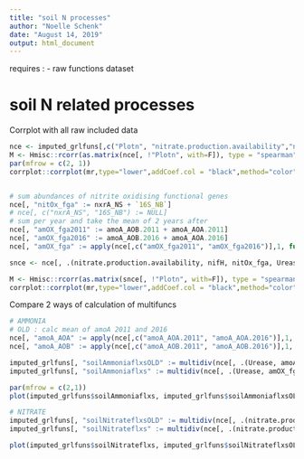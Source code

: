 ```yaml
---
title: "soil N processes"
author: "Noelle Schenk"
date: "August 14, 2019"
output: html_document
---
```

requires : 
- raw functions dataset

# soil N related processes
Corrplot with all raw included data
```r
nce <- imputed_grlfuns[,c("Plotn", "nitrate.production.availability","nifH", "nxrA_NS", "16S_NB", "Urease","amoA_AOB.2011","amoA_AOA.2011", "amoA_AOB.2016", "amoA_AOA.2016")]
M <- Hmisc::rcorr(as.matrix(nce[, !"Plotn", with=F]), type = "spearman"); mr <- M$r ; mp <- M$P; mp[mp > 0.05] <- 0
par(mfrow = c(2, 1))
corrplot::corrplot(mr,type="lower",addCoef.col = "black",method="color",diag=T, tl.srt=1, tl.col="black", mar=c(0,0,0,0), number.cex=0.6, order = "hclust")


# sum abundances of nitrite oxidising functional genes
nce[, "nitOx_fga" := nxrA_NS + `16S_NB`]
# nce[, c("nxrA_NS", "16S_NB") := NULL]
# sum per year and take the mean of 2 years after
nce[, "amOX_fga2011" := amoA_AOB.2011 + amoA_AOA.2011]
nce[, "amOX_fga2016" := amoA_AOB.2016 + amoA_AOA.2016]
nce[, "amOX_fga" := apply(nce[,c("amOX_fga2011", "amOX_fga2016")],1, function(x) mean(x, na.rm = T))]

snce <- nce[, .(nitrate.production.availability, nifH, nitOx_fga, Urease, amOX_fga)]

M <- Hmisc::rcorr(as.matrix(snce[, !"Plotn", with=F]), type = "spearman"); mr <- M$r ; mp <- M$P; mp[mp > 0.05] <- 0
corrplot::corrplot(mr,type="lower",addCoef.col = "black",method="color",diag=T, tl.srt=1, tl.col="black", mar=c(0,0,0,0), number.cex=0.6, order = "hclust")
```


Compare 2 ways of calculation of multifuncs

```r
# AMMONIA
# OLD : calc mean of amoA 2011 and 2016
nce[, "amoA_AOA" := apply(nce[,c("amoA_AOA.2011", "amoA_AOA.2016")],1, function(x) mean(x, na.rm = T))]
nce[, "amoA_AOB" := apply(nce[,c("amoA_AOB.2011", "amoA_AOB.2016")],1, function(x) mean(x, na.rm = T))]

imputed_grlfuns[, "soilAmmoniaflxsOLD" := multidiv(nce[, .(Urease, amoA_AOA, amoA_AOB)], sc="sd", cent=T)[,1]]
imputed_grlfuns[, "soilAmmoniaflxs" := multidiv(nce[, .(Urease, amOX_fga)], sc="sd", cent=T)[,1]]

par(mfrow = c(2,1))
plot(imputed_grlfuns$soilAmmoniaflxs, imputed_grlfuns$soilAmmoniaflxsOLD, main = "soil Ammonium fluxes")

# NITRATE
imputed_grlfuns[, "soilNitrateflxsOLD" := multidiv(nce[, .(nitrate.production.availability, nifH, nxrA_NS, `16S_NB`)], sc="sd", cent=T)[,1]]
imputed_grlfuns[, "soilNitrateflxs" := multidiv(nce[, .(nitrate.production.availability, nifH, nitOx_fga)], sc="sd", cent=T)[,1]]

plot(imputed_grlfuns$soilNitrateflxs, imputed_grlfuns$soilNitrateflxsOLD, main = "soil Nitrate fluxes")
```

